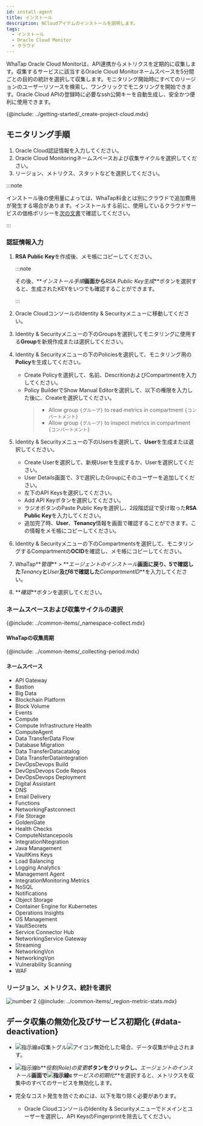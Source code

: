 ```yaml
---
id: install-agent
title: インストール
description: NCloudアイテムのインストールを説明します。
tags:
  - インストール
  - Oracle Cloud Monitor
  - クラウド
---
```



WhaTap Oracle Cloud Monitorは、API連携からメトリクスを定期的に収集します。収集するサービスに該当するOracle Cloud Monitorネームスペースを5分間ごとの目的の統計を選択して収集します。モニタリング開始時にすべてのリージョンのユーザーリソースを検索し、ワンクリックでモニタリングを開始できます。Oracle Cloud APIの登録時に必要なssh公開キーを自動生成し、安全かつ便利に使用できます。 

{@include: ../getting-started/_create-project-cloud.mdx}

## モニタリング手順

1.  Oracle Cloud認証情報を入力してください。
2.  Oracle Cloud Monitoringネームスペースおよび収集サイクルを選択してください。
3.  リージョン、メトリクス、スタットなどを選択してください。

:::note

インストール後の使用量によっては、WhaTap料金とは別にクラウドで追加費用が発生する場合があります。インストールする前に、使用しているクラウドサービスの価格ポリシーを[次の文書](https://www.oracle.com/kr/cloud/price-list/)で確認してください。

:::

### 認証情報入力

<ImgLang img='oci-install.png' desc='OCI Monitor' />

1.  **RSA Public Key**を作成後、メモ帳にコピーしてください。 

    :::note

    その後、**_インストール手順_**画面から**_RSA Public Key生成_**ボタンを選択すると、生成されたKEYをいつでも確認することができます。

    :::

2.  Oracle CloudコンソールのIdentity & Securityメニューに移動してください。 

3.  Identity & Securityメニューの下のGroupsを選択してモニタリングに使用する**Group**を新規作成または選択してください。

4.  Identity & Securityメニューの下のPoliciesを選択して、モニタリング用の**Policy**を生成してください。

    -   Create Policyを選択して、名前、DescritionおよびCompartmentを入力してください。
    -   Policy BuilderでShow Manual Editorを選択して、以下の権限を入力した後に、Createを選択してください。
        > -   Allow group `{グループ}` to read metrics in compartment `{コンパートメント}`
        > -   Allow group `{グループ}` to inspect metrics in compartment `{コンパートメント}`

5.  Identity & Securityメニューの下のUsersを選択して、**User**を生成または選択してください。

    -   Create Userを選択して、新規Userを生成するか、Userを選択してください。
    -   User Details画面で、3で選択したGroupにそのユーザーを追加してください。
    -   左下のAPI Keysを選択してください。
    -   Add API Keyボタンを選択してください。
    -   ラジオボタンのPaste Public Keyを選択し、2段階認証で受け取った**RSA Public Key**を入力してください。
    -   追加完了時、**User**、**Tenancy**情報を画面で確認することができます。この情報をメモ帳にコピーしてください。

6.  Identity & Securityメニューの下のCompartmentsを選択して、モニタリングするCompartmentの**OCID**を確認し、メモ帳にコピーしてください。

7.  WhaTap**_管理_** > **_エージェントのインストール_**画面に戻り、5で確認した**_Tenancy_**と**_User_**及び6で確認した**_CompartmentID_**を入力してください。

8.  **_確認_**ボタンを選択してください。

### ネームスペースおよび収集サイクルの選択

{@include: ../common-items/_namespace-collect.mdx}  

#### WhaTapの収集周期

{@include: ../common-items/_collecting-period.mdx}

#### ネームスペース

-   API Gateway
-   Bastion
-   Big Data
-   Blockchain Platform
-   Block Volume
-   Events
-   Compute
-   Compute Infrastructure Health
-   ComputeAgent
-   Data TransferData Flow
-   Database Migration
-   Data TransferDatacatalog
-   Data TransferDataintegration
-   DevOpsDevops Build
-   DevOpsDevops Code Repos
-   DevOpsDevops Deployment
-   Digital Assistant
-   DNS
-   Email Delivery
-   Functions
-   NetworkingFastconnect
-   File Storage
-   GoldenGate
-   Health Checks
-   ComputeNstancepools
-   IntegrationNtegration
-   Java Management
-   VaultKms Keys
-   Load Balancing
-   Logging Analytics
-   Management Agent
-   IntegrationMonitoring Metrics
-   NoSQL
-   Notifications
-   Object Storage
-   Container Engine for Kubernetes
-   Operations Insights
-   OS Management
-   VaultSecrets
-   Service Connector Hub
-   NetworkingService Gateway
-   Streaming
-   NetworkingVcn
-   NetworkingVpn
-   Vulnerability Scanning
-   WAF

### リージョン、メトリクス、統計を選択

![number 2](/img/number-02.png) {@include: ../common-items/_region-metric-stats.mdx} 

<ImgLang img='oci_region.png' desc='Oracle Cloud Monitor - Region, Metric, Stats' />

## データ収集の無効化及びサービス初期化 {#data-deactivation}

<ImgLang img='cloud-deact.png' desc='비활성화 및 서비스 초기화 sc' />

-   ![指示線a](/img/char-a.svg)収集トグル![アイコン](/img/ic-toggle-off.svg)無効化した場合、データ収集が中止されます。

-   ![指示線b](/img/char-b.svg)**_役割(Role)の変更_**ボタンをクリックし、**_エージェントのインストール_**画面で![指示線c](/img/char-c.svg)**_サービスの初期化_**を選択すると、メトリクスを収集中のすべてのサービスを無効化します。

-   完全なコスト発生を防ぐためには、以下を取り除く必要があります。 

    -   Oracle CloudコンソールのIdentity & Securityメニューでドメインとユーザーを選択し、API KeysのFingerprintを除去してください。
